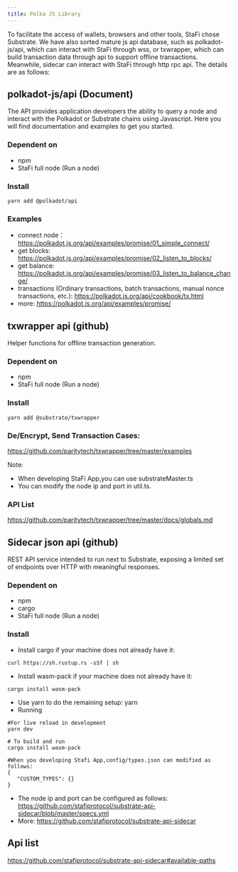 ```yaml
---
title: Polka JS Library
---
```


To facilitate the access of wallets, browsers and other tools, StaFi chose Substrate. We have also sorted mature js api database, such as polkadot-js/api, which can interact with StaFi through wss, or txwrapper, which can build transaction data through api to support offline transactions. Meanwhile, sidecar can interact with StaFi through http rpc api. The details are as follows:

## polkadot-js/api (Document)
The API provides application developers the ability to query a node and interact with the Polkadot or Substrate chains using Javascript. Here you will find documentation and examples to get you started.

### Dependent on
- npm
- StaFi full node (Run a node)

### Install

```shell
yarn add @polkadot/api
```

### Examples
- connect node：
https://polkadot.js.org/api/examples/promise/01_simple_connect/
- get blocks:
https://polkadot.js.org/api/examples/promise/02_listen_to_blocks/
- get balance:
https://polkadot.js.org/api/examples/promise/03_listen_to_balance_change/
- transactions (Ordinary transactions, batch transactions, manual nonce transactions, etc.):
https://polkadot.js.org/api/cookbook/tx.html
- more:
https://polkadot.js.org/api/examples/promise/

## txwrapper api (github)
Helper functions for offline transaction generation.

### Dependent on
- npm
- StaFi full node (Run a node)

### Install

``` shell
yarn add @substrate/txwrapper
```

### De/Encrypt, Send Transaction Cases:

https://github.com/paritytech/txwrapper/tree/master/examples

Note:
- When developing StaFi App,you can use substrateMaster.ts
- You can modify the node ip and port in util.ts.

### API List
https://github.com/paritytech/txwrapper/tree/master/docs/globals.md

## Sidecar json api (github)
REST API service intended to run next to Substrate, exposing a limited set of endpoints over HTTP with meaningful responses.

### Dependent on
- npm
- cargo
- StaFi full node (Run a node)

### Install
- Install cargo if your machine does not already have it:

``` shell
curl https://sh.rustup.rs -sSf | sh
```
- Install wasm-pack if your machine does not already have it:

```shell
cargo install wasm-pack
```

- Use yarn to do the remaining setup:
yarn
- Running

```shell
#For live reload in development
yarn dev
```

``` shell
# To build and run
cargo install wasm-pack
```

```
#When you developing Stafi App,config/types.json can modified as follows:
{
   "CUSTOM_TYPES": {}
}
```

- The node ip and port can be configured as follows:
https://github.com/stafiprotocol/substrate-api-sidecar/blob/master/specs.yml
- More:
https://github.com/stafiprotocol/substrate-api-sidecar

## Api list
https://github.com/stafiprotocol/substrate-api-sidecar#available-paths